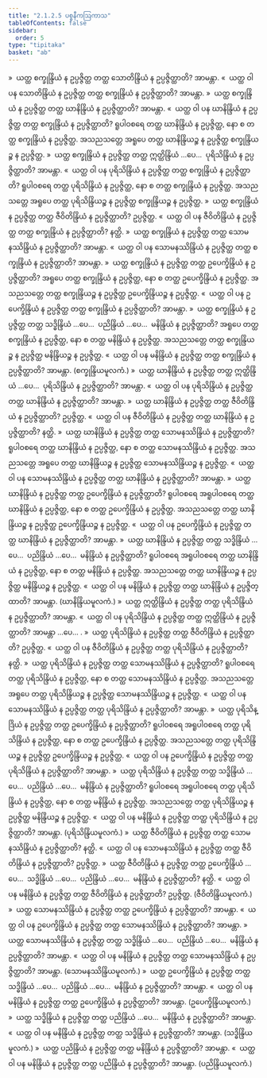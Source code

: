 ```yaml
---
title: "2.1.2.5 ပစ္စနီကဩကာသ"
tableOfContents: false
sidebar:
  order: 5
type: "tipitaka"
basket: "ab"
---
```



<DynamicBreadcrumb />

<Division number="263">

<Paragraph number="2296">
»  ယတ္ထ စက္ခုန္ဒြိယံ န ဥပ္ပဇ္ဇိတ္ထ တတ္ထ သောတိန္ဒြိယံ န ဥပ္ပဇ္ဇိတ္ထာတိ? အာမန္တာ.
</Paragraph>

<Paragraph number="2297">
«  ယတ္ထ ဝါ ပန သောတိန္ဒြိယံ န ဥပ္ပဇ္ဇိတ္ထ တတ္ထ စက္ခုန္ဒြိယံ န ဥပ္ပဇ္ဇိတ္ထာတိ? အာမန္တာ.
</Paragraph>

<Paragraph number="2298">
»  ယတ္ထ စက္ခုန္ဒြိယံ န ဥပ္ပဇ္ဇိတ္ထ တတ္ထ ဃာနိန္ဒြိယံ န ဥပ္ပဇ္ဇိတ္ထာတိ? အာမန္တာ.
</Paragraph>

<Paragraph number="2299">
«  ယတ္ထ ဝါ ပန ဃာနိန္ဒြိယံ န ဥပ္ပဇ္ဇိတ္ထ တတ္ထ စက္ခုန္ဒြိယံ န ဥပ္ပဇ္ဇိတ္ထာတိ?
</Paragraph>

<Paragraph number="2300">
ရူပါဝစရေ တတ္ထ ဃာနိန္ဒြိယံ န ဥပ္ပဇ္ဇိတ္ထ, နော စ တတ္ထ စက္ခုန္ဒြိယံ န ဥပ္ပဇ္ဇိတ္ထ. အသညသတ္တေ အရူပေ တတ္ထ ဃာနိန္ဒြိယဉ္စ န ဥပ္ပဇ္ဇိတ္ထ စက္ခုန္ဒြိယဉ္စ န ဥပ္ပဇ္ဇိတ္ထ.
</Paragraph>

<Paragraph number="2301">
»  ယတ္ထ စက္ခုန္ဒြိယံ န ဥပ္ပဇ္ဇိတ္ထ တတ္ထ ဣတ္ထိန္ဒြိယံ …ပေ…  ပုရိသိန္ဒြိယံ န ဥပ္ပဇ္ဇိတ္ထာတိ? အာမန္တာ.
</Paragraph>

<Paragraph number="2302">
«  ယတ္ထ ဝါ ပန ပုရိသိန္ဒြိယံ န ဥပ္ပဇ္ဇိတ္ထ တတ္ထ စက္ခုန္ဒြိယံ န ဥပ္ပဇ္ဇိတ္ထာတိ?
</Paragraph>

<Paragraph number="2303">
ရူပါဝစရေ တတ္ထ ပုရိသိန္ဒြိယံ န ဥပ္ပဇ္ဇိတ္ထ, နော စ တတ္ထ စက္ခုန္ဒြိယံ န ဥပ္ပဇ္ဇိတ္ထ. အသညသတ္တေ အရူပေ တတ္ထ ပုရိသိန္ဒြိယဉ္စ န ဥပ္ပဇ္ဇိတ္ထ စက္ခုန္ဒြိယဉ္စ န ဥပ္ပဇ္ဇိတ္ထ.
</Paragraph>

<Paragraph number="2304">
»  ယတ္ထ စက္ခုန္ဒြိယံ န ဥပ္ပဇ္ဇိတ္ထ တတ္ထ ဇီဝိတိန္ဒြိယံ န ဥပ္ပဇ္ဇိတ္ထာတိ? ဥပ္ပဇ္ဇိတ္ထ.
</Paragraph>

<Paragraph number="2305">
«  ယတ္ထ ဝါ ပန ဇီဝိတိန္ဒြိယံ န ဥပ္ပဇ္ဇိတ္ထ တတ္ထ စက္ခုန္ဒြိယံ န ဥပ္ပဇ္ဇိတ္ထာတိ? နတ္ထိ.
</Paragraph>

<Paragraph number="2306">
»  ယတ္ထ စက္ခုန္ဒြိယံ န ဥပ္ပဇ္ဇိတ္ထ တတ္ထ သောမနဿိန္ဒြိယံ န ဥပ္ပဇ္ဇိတ္ထာတိ? အာမန္တာ.
</Paragraph>

<Paragraph number="2307">
«  ယတ္ထ ဝါ ပန သောမနဿိန္ဒြိယံ န ဥပ္ပဇ္ဇိတ္ထ တတ္ထ စက္ခုန္ဒြိယံ န ဥပ္ပဇ္ဇိတ္ထာတိ? အာမန္တာ.
</Paragraph>

<Paragraph number="2308">
»  ယတ္ထ စက္ခုန္ဒြိယံ န ဥပ္ပဇ္ဇိတ္ထ တတ္ထ ဥပေက္ခိန္ဒြိယံ န ဥပ္ပဇ္ဇိတ္ထာတိ?
</Paragraph>

<Paragraph number="2309">
အရူပေ တတ္ထ စက္ခုန္ဒြိယံ န ဥပ္ပဇ္ဇိတ္ထ, နော စ တတ္ထ ဥပေက္ခိန္ဒြိယံ န ဥပ္ပဇ္ဇိတ္ထ. အသညသတ္တေ တတ္ထ စက္ခုန္ဒြိယဉ္စ န ဥပ္ပဇ္ဇိတ္ထ ဥပေက္ခိန္ဒြိယဉ္စ န ဥပ္ပဇ္ဇိတ္ထ.
</Paragraph>

<Paragraph number="2310">
«  ယတ္ထ ဝါ ပန ဥပေက္ခိန္ဒြိယံ န ဥပ္ပဇ္ဇိတ္ထ တတ္ထ စက္ခုန္ဒြိယံ န ဥပ္ပဇ္ဇိတ္ထာတိ? အာမန္တာ.
</Paragraph>

<Paragraph number="2311">
»  ယတ္ထ စက္ခုန္ဒြိယံ န ဥပ္ပဇ္ဇိတ္ထ တတ္ထ သဒ္ဓိန္ဒြိယံ …ပေ…  ပညိန္ဒြိယံ …ပေ…  မနိန္ဒြိယံ န ဥပ္ပဇ္ဇိတ္ထာတိ?
</Paragraph>

<Paragraph number="2312">
အရူပေ တတ္ထ စက္ခုန္ဒြိယံ န ဥပ္ပဇ္ဇိတ္ထ, နော စ တတ္ထ မနိန္ဒြိယံ န ဥပ္ပဇ္ဇိတ္ထ. အသညသတ္တေ တတ္ထ စက္ခုန္ဒြိယဉ္စ န ဥပ္ပဇ္ဇိတ္ထ မနိန္ဒြိယဉ္စ န ဥပ္ပဇ္ဇိတ္ထ.
</Paragraph>

<Paragraph number="2313">
«  ယတ္ထ ဝါ ပန မနိန္ဒြိယံ န ဥပ္ပဇ္ဇိတ္ထ တတ္ထ စက္ခုန္ဒြိယံ န ဥပ္ပဇ္ဇိတ္ထာတိ? အာမန္တာ. (စက္ခုန္ဒြိယမူလကံ.)
</Paragraph>

</Division>
<Division number="264">

<Paragraph number="2314">
»  ယတ္ထ ဃာနိန္ဒြိယံ န ဥပ္ပဇ္ဇိတ္ထ တတ္ထ ဣတ္ထိန္ဒြိယံ …ပေ…  ပုရိသိန္ဒြိယံ န ဥပ္ပဇ္ဇိတ္ထာတိ? အာမန္တာ.
</Paragraph>

<Paragraph number="2315">
«  ယတ္ထ ဝါ ပန ပုရိသိန္ဒြိယံ န ဥပ္ပဇ္ဇိတ္ထ တတ္ထ ဃာနိန္ဒြိယံ န ဥပ္ပဇ္ဇိတ္ထာတိ? အာမန္တာ.
</Paragraph>

<Paragraph number="2316">
»  ယတ္ထ ဃာနိန္ဒြိယံ န ဥပ္ပဇ္ဇိတ္ထ တတ္ထ ဇီဝိတိန္ဒြိယံ န ဥပ္ပဇ္ဇိတ္ထာတိ? ဥပ္ပဇ္ဇိတ္ထ.
</Paragraph>

<Paragraph number="2317">
«  ယတ္ထ ဝါ ပန ဇီဝိတိန္ဒြိယံ န ဥပ္ပဇ္ဇိတ္ထ တတ္ထ ဃာနိန္ဒြိယံ န ဥပ္ပဇ္ဇိတ္ထာတိ? နတ္ထိ.
</Paragraph>

<Paragraph number="2318">
»  ယတ္ထ ဃာနိန္ဒြိယံ န ဥပ္ပဇ္ဇိတ္ထ တတ္ထ သောမနဿိန္ဒြိယံ န ဥပ္ပဇ္ဇိတ္ထာတိ?
</Paragraph>

<Paragraph number="2319">
ရူပါဝစရေ တတ္ထ ဃာနိန္ဒြိယံ န ဥပ္ပဇ္ဇိတ္ထ, နော စ တတ္ထ သောမနဿိန္ဒြိယံ န ဥပ္ပဇ္ဇိတ္ထ. အသညသတ္တေ အရူပေ တတ္ထ ဃာနိန္ဒြိယဉ္စ န ဥပ္ပဇ္ဇိတ္ထ သောမနဿိန္ဒြိယဉ္စ န ဥပ္ပဇ္ဇိတ္ထ.
</Paragraph>

<Paragraph number="2320">
«  ယတ္ထ ဝါ ပန သောမနဿိန္ဒြိယံ န ဥပ္ပဇ္ဇိတ္ထ တတ္ထ ဃာနိန္ဒြိယံ န ဥပ္ပဇ္ဇိတ္ထာတိ? အာမန္တာ.
</Paragraph>

<Paragraph number="2321">
»  ယတ္ထ ဃာနိန္ဒြိယံ န ဥပ္ပဇ္ဇိတ္ထ တတ္ထ ဥပေက္ခိန္ဒြိယံ န ဥပ္ပဇ္ဇိတ္ထာတိ?
</Paragraph>

<Paragraph number="2322">
ရူပါဝစရေ အရူပါဝစရေ တတ္ထ ဃာနိန္ဒြိယံ န ဥပ္ပဇ္ဇိတ္ထ, နော စ တတ္ထ ဥပေက္ခိန္ဒြိယံ န ဥပ္ပဇ္ဇိတ္ထ. အသညသတ္တေ တတ္ထ ဃာနိန္ဒြိယဉ္စ န ဥပ္ပဇ္ဇိတ္ထ ဥပေက္ခိန္ဒြိယဉ္စ န ဥပ္ပဇ္ဇိတ္ထ.
</Paragraph>

<Paragraph number="2323">
«  ယတ္ထ ဝါ ပန ဥပေက္ခိန္ဒြိယံ န ဥပ္ပဇ္ဇိတ္ထ တတ္ထ ဃာနိန္ဒြိယံ န ဥပ္ပဇ္ဇိတ္ထာတိ? အာမန္တာ.
</Paragraph>

<Paragraph number="2324">
»  ယတ္ထ ဃာနိန္ဒြိယံ န ဥပ္ပဇ္ဇိတ္ထ တတ္ထ သဒ္ဓိန္ဒြိယံ …ပေ…  ပညိန္ဒြိယံ …ပေ…  မနိန္ဒြိယံ န ဥပ္ပဇ္ဇိတ္ထာတိ?
</Paragraph>

<Paragraph number="2325">
ရူပါဝစရေ အရူပါဝစရေ တတ္ထ ဃာနိန္ဒြိယံ န ဥပ္ပဇ္ဇိတ္ထ, နော စ တတ္ထ မနိန္ဒြိယံ န ဥပ္ပဇ္ဇိတ္ထ. အသညသတ္တေ တတ္ထ ဃာနိန္ဒြိယဉ္စ န ဥပ္ပဇ္ဇိတ္ထ မနိန္ဒြိယဉ္စ န ဥပ္ပဇ္ဇိတ္ထ.
</Paragraph>

<Paragraph number="2326">
«  ယတ္ထ ဝါ ပန မနိန္ဒြိယံ န ဥပ္ပဇ္ဇိတ္ထ တတ္ထ ဃာနိန္ဒြိယံ န ဥပ္ပဇ္ဇိတ္ထာတိ? အာမန္တာ. (ဃာနိန္ဒြိယမူလကံ.)
</Paragraph>

</Division>
<Division number="265">

<Paragraph number="2327">
»  ယတ္ထ ဣတ္ထိန္ဒြိယံ န ဥပ္ပဇ္ဇိတ္ထ တတ္ထ ပုရိသိန္ဒြိယံ န ဥပ္ပဇ္ဇိတ္ထာတိ? အာမန္တာ.
</Paragraph>

<Paragraph number="2328">
«  ယတ္ထ ဝါ ပန ပုရိသိန္ဒြိယံ န ဥပ္ပဇ္ဇိတ္ထ တတ္ထ ဣတ္ထိန္ဒြိယံ န ဥပ္ပဇ္ဇိတ္ထာတိ? အာမန္တာ …ပေ… .
</Paragraph>

</Division>
<Division number="266">

<Paragraph number="2329">
»  ယတ္ထ ပုရိသိန္ဒြိယံ န ဥပ္ပဇ္ဇိတ္ထ တတ္ထ ဇီဝိတိန္ဒြိယံ န ဥပ္ပဇ္ဇိတ္ထာတိ? ဥပ္ပဇ္ဇိတ္ထ.
</Paragraph>

<Paragraph number="2330">
«  ယတ္ထ ဝါ ပန ဇီဝိတိန္ဒြိယံ န ဥပ္ပဇ္ဇိတ္ထ တတ္ထ ပုရိသိန္ဒြိယံ န ဥပ္ပဇ္ဇိတ္ထာတိ? နတ္ထိ.
</Paragraph>

<Paragraph number="2331">
»  ယတ္ထ ပုရိသိန္ဒြိယံ န ဥပ္ပဇ္ဇိတ္ထ တတ္ထ သောမနဿိန္ဒြိယံ န ဥပ္ပဇ္ဇိတ္ထာတိ?
</Paragraph>

<Paragraph number="2332">
ရူပါဝစရေ တတ္ထ ပုရိသိန္ဒြိယံ န ဥပ္ပဇ္ဇိတ္ထ, နော စ တတ္ထ သောမနဿိန္ဒြိယံ န ဥပ္ပဇ္ဇိတ္ထ. အသညသတ္တေ အရူပေ တတ္ထ ပုရိသိန္ဒြိယဉ္စ န ဥပ္ပဇ္ဇိတ္ထ သောမနဿိန္ဒြိယဉ္စ န ဥပ္ပဇ္ဇိတ္ထ.
</Paragraph>

<Paragraph number="2333">
«  ယတ္ထ ဝါ ပန သောမနဿိန္ဒြိယံ န ဥပ္ပဇ္ဇိတ္ထ တတ္ထ ပုရိသိန္ဒြိယံ န ဥပ္ပဇ္ဇိတ္ထာတိ? အာမန္တာ.
</Paragraph>

<Paragraph number="2334">
»  ယတ္ထ ပုရိသိန္ဒြိယံ န ဥပ္ပဇ္ဇိတ္ထ တတ္ထ ဥပေက္ခိန္ဒြိယံ န ဥပ္ပဇ္ဇိတ္ထာတိ?
</Paragraph>

<Paragraph number="2335">
ရူပါဝစရေ အရူပါဝစရေ တတ္ထ ပုရိသိန္ဒြိယံ န ဥပ္ပဇ္ဇိတ္ထ, နော စ တတ္ထ ဥပေက္ခိန္ဒြိယံ န ဥပ္ပဇ္ဇိတ္ထ. အသညသတ္တေ တတ္ထ ပုရိသိန္ဒြိယဉ္စ န ဥပ္ပဇ္ဇိတ္ထ ဥပေက္ခိန္ဒြိယဉ္စ န ဥပ္ပဇ္ဇိတ္ထ.
</Paragraph>

<Paragraph number="2336">
«  ယတ္ထ ဝါ ပန ဥပေက္ခိန္ဒြိယံ န ဥပ္ပဇ္ဇိတ္ထ တတ္ထ ပုရိသိန္ဒြိယံ န ဥပ္ပဇ္ဇိတ္ထာတိ? အာမန္တာ.
</Paragraph>

<Paragraph number="2337">
»  ယတ္ထ ပုရိသိန္ဒြိယံ န ဥပ္ပဇ္ဇိတ္ထ တတ္ထ သဒ္ဓိန္ဒြိယံ …ပေ…  ပညိန္ဒြိယံ …ပေ…  မနိန္ဒြိယံ န ဥပ္ပဇ္ဇိတ္ထာတိ?
</Paragraph>

<Paragraph number="2338">
ရူပါဝစရေ အရူပါဝစရေ တတ္ထ ပုရိသိန္ဒြိယံ န ဥပ္ပဇ္ဇိတ္ထ, နော စ တတ္ထ မနိန္ဒြိယံ န ဥပ္ပဇ္ဇိတ္ထ. အသညသတ္တေ တတ္ထ ပုရိသိန္ဒြိယဉ္စ န ဥပ္ပဇ္ဇိတ္ထ မနိန္ဒြိယဉ္စ န ဥပ္ပဇ္ဇိတ္ထ.
</Paragraph>

<Paragraph number="2339">
«  ယတ္ထ ဝါ ပန မနိန္ဒြိယံ န ဥပ္ပဇ္ဇိတ္ထ တတ္ထ ပုရိသိန္ဒြိယံ န ဥပ္ပဇ္ဇိတ္ထာတိ? အာမန္တာ. (ပုရိသိန္ဒြိယမူလကံ.)
</Paragraph>

</Division>
<Division number="267">

<Paragraph number="2340">
»  ယတ္ထ ဇီဝိတိန္ဒြိယံ န ဥပ္ပဇ္ဇိတ္ထ တတ္ထ သောမနဿိန္ဒြိယံ န ဥပ္ပဇ္ဇိတ္ထာတိ? နတ္ထိ.
</Paragraph>

<Paragraph number="2341">
«  ယတ္ထ ဝါ ပန သောမနဿိန္ဒြိယံ န ဥပ္ပဇ္ဇိတ္ထ တတ္ထ ဇီဝိတိန္ဒြိယံ န ဥပ္ပဇ္ဇိတ္ထာတိ? ဥပ္ပဇ္ဇိတ္ထ.
</Paragraph>

<Paragraph number="2342">
»  ယတ္ထ ဇီဝိတိန္ဒြိယံ န ဥပ္ပဇ္ဇိတ္ထ တတ္ထ ဥပေက္ခိန္ဒြိယံ …ပေ…  သဒ္ဓိန္ဒြိယံ …ပေ…  ပညိန္ဒြိယံ …ပေ…  မနိန္ဒြိယံ န ဥပ္ပဇ္ဇိတ္ထာတိ? နတ္ထိ.
</Paragraph>

<Paragraph number="2343">
«  ယတ္ထ ဝါ ပန မနိန္ဒြိယံ န ဥပ္ပဇ္ဇိတ္ထ တတ္ထ ဇီဝိတိန္ဒြိယံ န ဥပ္ပဇ္ဇိတ္ထာတိ? ဥပ္ပဇ္ဇိတ္ထ. (ဇီဝိတိန္ဒြိယမူလကံ.)
</Paragraph>

</Division>
<Division number="268">

<Paragraph number="2344">
»  ယတ္ထ သောမနဿိန္ဒြိယံ န ဥပ္ပဇ္ဇိတ္ထ တတ္ထ ဥပေက္ခိန္ဒြိယံ န ဥပ္ပဇ္ဇိတ္ထာတိ? အာမန္တာ.
</Paragraph>

<Paragraph number="2345">
«  ယတ္ထ ဝါ ပန ဥပေက္ခိန္ဒြိယံ န ဥပ္ပဇ္ဇိတ္ထ တတ္ထ သောမနဿိန္ဒြိယံ န ဥပ္ပဇ္ဇိတ္ထာတိ? အာမန္တာ.
</Paragraph>

<Paragraph number="2346">
»  ယတ္ထ သောမနဿိန္ဒြိယံ န ဥပ္ပဇ္ဇိတ္ထ တတ္ထ သဒ္ဓိန္ဒြိယံ …ပေ…  ပညိန္ဒြိယံ …ပေ…  မနိန္ဒြိယံ န ဥပ္ပဇ္ဇိတ္ထာတိ? အာမန္တာ.
</Paragraph>

<Paragraph number="2347">
«  ယတ္ထ ဝါ ပန မနိန္ဒြိယံ န ဥပ္ပဇ္ဇိတ္ထ တတ္ထ သောမနဿိန္ဒြိယံ န ဥပ္ပဇ္ဇိတ္ထာတိ? အာမန္တာ. (သောမနဿိန္ဒြိယမူလကံ.)
</Paragraph>

</Division>
<Division number="269">

<Paragraph number="2348">
»  ယတ္ထ ဥပေက္ခိန္ဒြိယံ န ဥပ္ပဇ္ဇိတ္ထ တတ္ထ သဒ္ဓိန္ဒြိယံ …ပေ…  ပညိန္ဒြိယံ …ပေ…  မနိန္ဒြိယံ န ဥပ္ပဇ္ဇိတ္ထာတိ? အာမန္တာ.
</Paragraph>

<Paragraph number="2349">
«  ယတ္ထ ဝါ ပန မနိန္ဒြိယံ န ဥပ္ပဇ္ဇိတ္ထ တတ္ထ ဥပေက္ခိန္ဒြိယံ န ဥပ္ပဇ္ဇိတ္ထာတိ? အာမန္တာ. (ဥပေက္ခိန္ဒြိယမူလကံ.)
</Paragraph>

</Division>
<Division number="270">

<Paragraph number="2350">
»  ယတ္ထ သဒ္ဓိန္ဒြိယံ န ဥပ္ပဇ္ဇိတ္ထ တတ္ထ ပညိန္ဒြိယံ …ပေ…  မနိန္ဒြိယံ န ဥပ္ပဇ္ဇိတ္ထာတိ? အာမန္တာ.
</Paragraph>

<Paragraph number="2351">
«  ယတ္ထ ဝါ ပန မနိန္ဒြိယံ န ဥပ္ပဇ္ဇိတ္ထ တတ္ထ သဒ္ဓိန္ဒြိယံ န ဥပ္ပဇ္ဇိတ္ထာတိ? အာမန္တာ. (သဒ္ဓိန္ဒြိယမူလကံ.)
</Paragraph>

</Division>
<Division number="271">

<Paragraph number="2352">
»  ယတ္ထ ပညိန္ဒြိယံ န ဥပ္ပဇ္ဇိတ္ထ တတ္ထ မနိန္ဒြိယံ န ဥပ္ပဇ္ဇိတ္ထာတိ? အာမန္တာ.
</Paragraph>

<Paragraph number="2353">
«  ယတ္ထ ဝါ ပန မနိန္ဒြိယံ န ဥပ္ပဇ္ဇိတ္ထ တတ္ထ ပညိန္ဒြိယံ န ဥပ္ပဇ္ဇိတ္ထာတိ? အာမန္တာ. (ပညိန္ဒြိယမူလကံ.)
</Paragraph>
</Division>